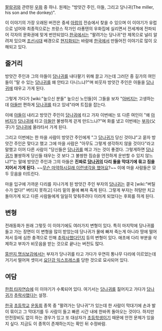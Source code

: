 [[팔랑귀]]와 관련된 [[우화]] 중 하나. 원제는 "방앗간 주인, 아들, 그리고 당나귀(The miller, his son and the donkey)".

이 이야기의 가장 오래된 버전은 중세 [[아랍]]의 전승에서 찾을 수 있으며 이 이야기가 유럽으로 넘어와 최종적으로는 프랑스 작가인 라퐁텐의 우화집에 실리면서 전세계에 전파되어 각자의 문화권에 맞게 번안되었다.[[한국]]에서는 "팔려가는 당나귀"란 제목으로 널리 알려져 있으며 [[조선시대]] 배경으로 [[현지화]]되는 바람에 [[한국]]에서 만들어진 이야기로 많이 오해되고 있다.

== 줄거리 ==
방앗간 주인과 그의 아들이 [[당나귀]]를 내다팔기 위해 끌고 가는데 그러던 중 길가의 여인들이 "탈 수 있는 [[당나귀]]를 왜 안타고 다니느냐?"며 비웃자 방앗간 주인은 아들을 [[당나귀]]에 태우고 가게 된다.

그렇게 가다가 [wiki:"높으신 분들" 높으신 노인들]이 그들을 보자 "[[아버지]]는 고생하는데 [[아들]]만 편하게 [[당나귀]]를 타고 있네"라며 트집을 잡는다.

이에 [[아들]]이 내리고 방앗간 주인이 [[당나귀]]에 타고 가자 이번에는 또 다른 여인이 "왜 [[아버지]]가 [[당나귀]]에 타고 [[아들]]만 불쌍하게 걷게 만드느냐?"며 화를 냈고 이번에는 [[부자]](父子)가 [[당나귀]]에 올라타서 가게 된다.

그리고 이번에는 한 마을 사람이 방앗간 주인에게 "그 [[당나귀]]가 당신 것이냐"고 묻자 방앗간 주인은 맞다고 했고 그에 마을 사람은 "아무도 그렇게 생각하지 않을 것이다"라고 말했고 이어 다른 사람이 "당신들은 [[당나귀]]를 메고 가는 것이 좋겠다. 그렇게하면 [[당나귀]]가 불쌍하게 당신들 태우는 것 보다 그 불쌍한 짐승을 안전하게 운반할 수 있지 않느냐?"는 말에 방앗간 주인과 그의 아들은 '''진짜로 [[당나귀]]의 다리 둘을 막대기에 묶고 짐을 지어서 가게 된다.''' ~~[[무슨 마약하시길래 이런생각을 했어요]]?~~ 이에 마을 사람들은 모두 웃음을 터트린다.

마을 입구에 가까운 다리를 지나가게 된 방앗간 주인 부자의 [[당나귀]]는 결국 [wiki:"버틸 수가 없다!" 버티지 못하고] 다리 밑의 물에 빠져 죽게 된다. 그렇게 부자는 허탕만 치고 돌아가게 되고 다른 사람들에게 일일히 맞춰주려다 이러게 되었다는 후회를 하게 된다.

== 변형 ==
전래동화가 원래 그렇듯 이 이야기에도 여러가지 변형이 있다. 특히 마지막에 당나귀를 들고 가는 장면이 이 변형을 많이 받았는데 당나귀가 물에 빠져 죽는게 아니라 땅에 떨어져서 등에 심한 충격으로 인해 [[추락사]]했다던지 등의 변형이 있다. 애초에 다리 부분을 삭제하고 부자가 비웃음을 받는 것으로 끝나는 버전도 많다.

[[뚱딴지 명심보감]]에서는 부자가 당나귀를 타고 가다가 우연히 통나무 다리에 이르었는데 거기서 떨어져 셋이서 [[요단강 익스프레스]]를 당한 것으로 묘사되어 있다.

== 여담 ==
[[한컴 타자연습]]에 이 이야기가 수록되어 있다. 여기서는 [[당나귀]]를 짊어지고 가다가 [[당나귀]]가 [[추락사]]했다는 설정.

[[한국]] [[초등학교]] [[운동회]] 종목 중 "팔려가는 당나귀"가 있는데 한 사람이 막대기에 손과 발이 묶이고 그 막대기를 두 사람이 들고 빠른 시간 내에 한바퀴 돌아오는 것이다. 하지만 안전장비도 없이 하는 경우가 있고 또 대상자가 [[초등학생]]이기 때문에 안전 문제가 있을지 싶다. 지금도 이 종목이 존재하는지는 확인 뒤 수정바람.
